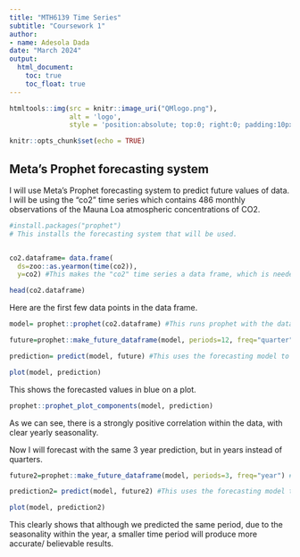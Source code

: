 ---
title: "MTH6139 Time Series"
subtitle: "Coursework 1"
author:
- name: Adesola Dada
date: "March 2024"
output:
  html_document:
    toc: true
    toc_float: true
---

```{r, echo=FALSE}
htmltools::img(src = knitr::image_uri("QMlogo.png"), 
               alt = 'logo', 
               style = 'position:absolute; top:0; right:0; padding:10px; width:30%;')
```

```{r setup, include=FALSE}
knitr::opts_chunk$set(echo = TRUE)
```

## Meta’s Prophet forecasting system

I will use Meta’s Prophet forecasting system to predict future values of data. I will be using the "co2" time series which contains 486 monthly observations of the Mauna Loa atmospheric concentrations of CO2.

```{r}
#install.packages("prophet")
# This installs the forecasting system that will be used.


co2.dataframe= data.frame(
  ds=zoo::as.yearmon(time(co2)),
  y=co2) #This makes the "co2" time series a data frame, which is needed to use the forecasting system.

head(co2.dataframe) 
```

Here are the first few data points in the data frame.

```{r message=FALSE, warning=FALSE}
model= prophet::prophet(co2.dataframe) #This runs prophet with the data frame.

future=prophet::make_future_dataframe(model, periods=12, freq="quarter") #This creates future dates for forecasting (precisely this predicts the future 12 quarters).

prediction= predict(model, future) #This uses the forecasting model to predict future values.

plot(model, prediction) 
```

This shows the forecasted values in blue on a plot.

```{r}
prophet::prophet_plot_components(model, prediction)
```

As we can see, there is a strongly positive correlation within the data, with clear yearly seasonality.

Now I will forecast with the same 3 year prediction, but in years instead of quarters.
```{r message=FALSE, warning=FALSE}
future2=prophet::make_future_dataframe(model, periods=3, freq="year") #This creates future dates for forecasting (precisely this predicts the future 3 years).

prediction2= predict(model, future2) #This uses the forecasting model to predict future values.

plot(model, prediction2) 
```

This clearly shows that although we predicted the same period, due to the seasonality within the year, a smaller time period will produce more accurate/ believable results.
